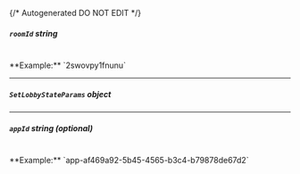 {/* Autogenerated DO NOT EDIT  */}

##### `roomId` _string_
<br/>
**Example:** `2swovpy1fnunu`

---
##### `SetLobbyStateParams` _object_

<Collapsible openLabel={Labels.showProperties} closeLabel={Labels.hideProperties}>
  <SetLobbyStateParams />
</Collapsible>

---
##### `appId` _string (optional)_
<br/>
**Example:** `app-af469a92-5b45-4565-b3c4-b79878de67d2`

